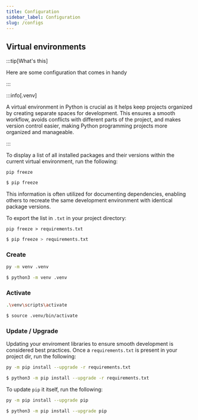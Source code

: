 ```yaml
---
title: Configuration
sidebar_label: Configuration
slug: /configs
---
```




## Virtual environments

:::tip[What's this]

Here are some configuration that comes in handy

:::



:::info[.venv]

A virtual environment in Python is crucial as it helps keep projects organized by creating separate spaces for development. This ensures a smooth workflow, avoids conflicts with different parts of the project, and makes version control easier, making Python programming projects more organized and manageable.

:::

 To display a list of all installed packages and their versions within the current virtual environment, run the following:

<Tabs groupId="Windows">
  <TabItem value="Windows" label="Windows">

```pwsh
pip freeze
```

  </TabItem>
  <TabItem value="Linux" label="Linux">
  
```bash
$ pip freeze
```
  </TabItem>
</Tabs>


This information is often utilized for documenting dependencies, enabling others to recreate the same development environment with identical package versions.

To export the list in ``.txt`` in your project directory:

<Tabs groupId="Windows">
  <TabItem value="Windows" label="Windows">

```pwsh
pip freeze > requirements.txt
```

  </TabItem>
  <TabItem value="Linux" label="Linux">
  
```bash
$ pip freeze > requirements.txt
```
  </TabItem>
</Tabs>


### Create

<Tabs groupId="Windows">
  <TabItem value="Windows" label="Windows">

```sh
py -m venv .venv
```

  </TabItem>
  <TabItem value="Linux" label="Linux">
  
```bash
$ python3 -m venv .venv
```
  </TabItem>
</Tabs>


### Activate

<Tabs groupId="Windows">
  <TabItem value="Windows" label="Windows">

```sh
.\venv\scripts\activate
```

  </TabItem>
  <TabItem value="Linux" label="Linux">
  
```bash
$ source .venv/bin/activate
```
  </TabItem>
</Tabs>


### Update / Upgrade

Updating your enviroment libraries to ensure smooth development is considered best practices. Once a ``requirements.txt`` is present in your project dir, run the following:

<Tabs groupId="Windows">
  <TabItem value="Windows" label="Windows">

```sh
py -m pip install --upgrade -r requirements.txt
```

  </TabItem>
  <TabItem value="Linux" label="Linux">
  
```bash
$ python3 -m pip install --upgrade -r requirements.txt
```
  </TabItem>
</Tabs>

To update ``pip`` it itself, run the following:

<Tabs groupId="Windows">
  <TabItem value="Windows" label="Windows">

```sh
py -m pip install --upgrade pip
```

  </TabItem>
  <TabItem value="Linux" label="Linux">
  
```bash
$ python3 -m pip install --upgrade pip
```
  </TabItem>
</Tabs>